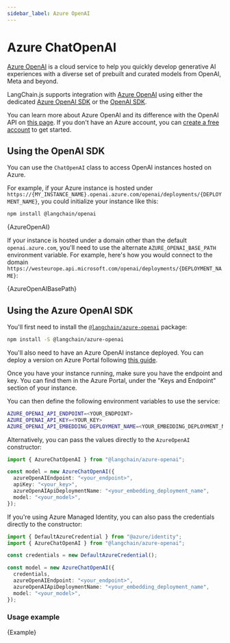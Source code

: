 ```yaml
---
sidebar_label: Azure OpenAI
---
```



# Azure ChatOpenAI

[Azure OpenAI](https://azure.microsoft.com/products/ai-services/openai-service/) is a cloud service to help you quickly develop generative AI experiences with a diverse set of prebuilt and curated models from OpenAI, Meta and beyond.

LangChain.js supports integration with [Azure OpenAI](https://azure.microsoft.com/products/ai-services/openai-service/) using either the dedicated [Azure OpenAI SDK](https://github.com/Azure/azure-sdk-for-js/tree/main/sdk/openai/openai) or the [OpenAI SDK](https://github.com/openai/openai-node).

You can learn more about Azure OpenAI and its difference with the OpenAI API on [this page](https://learn.microsoft.com/azure/ai-services/openai/overview). If you don't have an Azure account, you can [create a free account](https://azure.microsoft.com/free/) to get started.

## Using the OpenAI SDK

You can use the `ChatOpenAI` class to access OpenAI instances hosted on Azure.

For example, if your Azure instance is hosted under `https://{MY_INSTANCE_NAME}.openai.azure.com/openai/deployments/{DEPLOYMENT_NAME}`, you
could initialize your instance like this:



<IntegrationInstallTooltip></IntegrationInstallTooltip>

```bash npm2yarn
npm install @langchain/openai
```

<CodeBlock language="typescript">{AzureOpenAI}</CodeBlock>

If your instance is hosted under a domain other than the default `openai.azure.com`, you'll need to use the alternate `AZURE_OPENAI_BASE_PATH` environment variable.
For example, here's how you would connect to the domain `https://westeurope.api.microsoft.com/openai/deployments/{DEPLOYMENT_NAME}`:


<CodeBlock language="typescript">{AzureOpenAIBasePath}</CodeBlock>

## Using the Azure OpenAI SDK

You'll first need to install the [`@langchain/azure-openai`](https://www.npmjs.com/package/@langchain/azure-openai) package:

<IntegrationInstallTooltip></IntegrationInstallTooltip>

```bash npm2yarn
npm install -S @langchain/azure-openai
```

You'll also need to have an Azure OpenAI instance deployed. You can deploy a version on Azure Portal following [this guide](https://learn.microsoft.com/azure/ai-services/openai/how-to/create-resource?pivots=web-portal).

Once you have your instance running, make sure you have the endpoint and key. You can find them in the Azure Portal, under the "Keys and Endpoint" section of your instance.

You can then define the following environment variables to use the service:

```bash
AZURE_OPENAI_API_ENDPOINT=<YOUR_ENDPOINT>
AZURE_OPENAI_API_KEY=<YOUR_KEY>
AZURE_OPENAI_API_EMBEDDING_DEPLOYMENT_NAME=<YOUR_EMBEDDING_DEPLOYMENT_NAME>
```

Alternatively, you can pass the values directly to the `AzureOpenAI` constructor:

```typescript
import { AzureChatOpenAI } from "@langchain/azure-openai";

const model = new AzureChatOpenAI({
  azureOpenAIEndpoint: "<your_endpoint>",
  apiKey: "<your_key>",
  azureOpenAIApiDeploymentName: "<your_embedding_deployment_name",
  model: "<your_model>",
});
```

If you're using Azure Managed Identity, you can also pass the credentials directly to the constructor:

```typescript
import { DefaultAzureCredential } from "@azure/identity";
import { AzureChatOpenAI } from "@langchain/azure-openai";

const credentials = new DefaultAzureCredential();

const model = new AzureChatOpenAI({
  credentials,
  azureOpenAIEndpoint: "<your_endpoint>",
  azureOpenAIApiDeploymentName: "<your_embedding_deployment_name",
  model: "<your_model>",
});
```

### Usage example


<CodeBlock language="text">{Example}</CodeBlock>

